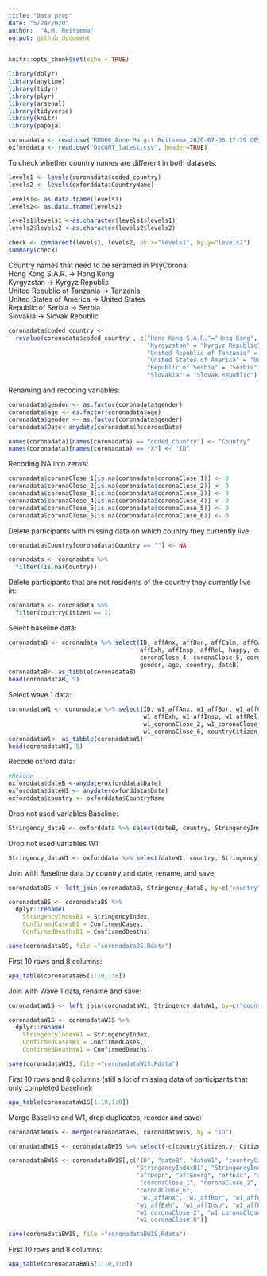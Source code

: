 ```yaml
---
title: "Data prep"
date: "5/24/2020"
author:  "A.M. Reitsema"
output: github_document
---
```


```r
knitr::opts_chunk$set(echo = TRUE)
```

```r
library(dplyr)
library(anytime)
library(tidyr)
library(plyr)
library(arsenal)
library(tidyverse)
library(knitr)
library(papaja)
```

```r
coronadata <- read.csv("RMD06_Anne Margit Reitsema_2020-07-06 17-39 CEST.csv", header=TRUE)
oxforddata <- read.csv("OxCGRT_latest.csv", header=TRUE)
```

To check whether country names are different in both datasets:
```r
levels1 <- levels(coronadata$coded_country)
levels2 <- levels(oxforddata$CountryName)

levels1<- as.data.frame(levels1)
levels2<- as.data.frame(levels2)

levels1$levels1 <-as.character(levels1$levels1)
levels2$levels2 <-as.character(levels2$levels2)

check <- comparedf(levels1, levels2, by.x="levels1", by.y="levels2")
summary(check)
```

Country names that need to be renamed in PsyCorona:  
Hong Kong S.A.R. -> Hong Kong  
Kyrgyzstan -> Kyrgyz Republic  
United Republic of Tanzania -> Tanzania  
United States of America -> United States  
Republic of Serbia -> Serbia  
Slovakia -> Slovak Republic

```r
coronadata$coded_country <- 
  revalue(coronadata$coded_country , c("Hong Kong S.A.R."="Hong Kong", 
                                       "Kyrgyzstan" = "Kyrgyz Republic",
                                       "United Republic of Tanzania" = "Tanzania", 
                                       "United States of America" = "United States",
                                       "Republic of Serbia" = "Serbia",
                                       "Slovakia" = "Slovak Republic"))
```

Renaming and recoding variables:
```r
coronadata$gender <- as.factor(coronadata$gender)
coronadata$age <- as.factor(coronadata$age)
coronadata$gender <- as.factor(coronadata$gender)
coronadata$Date<-anydate(coronadata$RecordedDate)

names(coronadata)[names(coronadata) == "coded_country"] <- "Country"
names(coronadata)[names(coronadata) == "X"] <- "ID"
```

Recoding NA into zero's:
```r
coronadata$coronaClose_1[is.na(coronadata$coronaClose_1)] <- 0
coronadata$coronaClose_2[is.na(coronadata$coronaClose_2)] <- 0
coronadata$coronaClose_3[is.na(coronadata$coronaClose_3)] <- 0
coronadata$coronaClose_4[is.na(coronadata$coronaClose_4)] <- 0
coronadata$coronaClose_5[is.na(coronadata$coronaClose_5)] <- 0
coronadata$coronaClose_6[is.na(coronadata$coronaClose_6)] <- 0
```

Delete participants with missing data on which country they currently live:
```r
coronadata$Country[coronadata$Country == ""] <- NA

coronadata <- coronadata %>%
  filter(!is.na(Country))
```

Delete participants that are not residents of the country they currently live in:
```r
coronadata <- coronadata %>%
  filter(countryCitizen == 1)
```

Select baseline data:
```r
coronadataB <- coronadata %>% select(ID, affAnx, affBor, affCalm, affContent, affDepr, affEnerg, affExc, affNerv,
                                     affExh, affInsp, affRel, happy, coronaClose_1, coronaClose_2, coronaClose_3,
                                     coronaClose_4, coronaClose_5, coronaClose_6, countryCitizen, Citizen,
                                     gender, age, country, dateB)
coronadataB<- as_tibble(coronadataB)
head(coronadataB, 5)
```

Select wave 1 data:
```r
coronadataW1 <- coronadata %>% select(ID, w1_affAnx, w1_affBor, w1_affCalm, w1_affDepr, w1_affEnerg, w1_affNerv,
                                      w1_affExh, w1_affInsp, w1_affRel, w1_affAng, w1_affLov, w1_coronaClose_1, 
                                      w1_coronaClose_2, w1_coronaClose_3, w1_coronaClose_4, w1_coronaClose_5, 
                                      w1_coronaClose_6, countryCitizen, Citizen, gender, age, country, dateW1)
coronadataW1<- as_tibble(coronadataW1)
head(coronadataW1, 5)
```

Recode oxford data:
```r
#Recode 
oxforddata$dateB <-anydate(oxforddata$Date)
oxforddata$dateW1 <- anydate(oxforddata$Date)
oxforddata$country <- oxforddata$CountryName
```

Drop not used variables Baseline:
```r
Stringency_dataB <- oxforddata %>% select(dateB, country, StringencyIndex, ConfirmedCases, ConfirmedDeaths)
```

Drop not used variables W1:
```r
Stringency_dataW1 <- oxforddata %>% select(dateW1, country, StringencyIndex, ConfirmedCases, ConfirmedDeaths)
```

Join with Baseline data by country and date, rename, and save:
```r
coronadataBS <- left_join(coronadataB, Stringency_dataB, by=c("country", "dateB"))

coronadataBS <- coronadataBS %>%
  dplyr::rename(
    StringencyIndexB1 = StringencyIndex,
    ConfirmedCasesB1 = ConfirmedCases,
    ConfirmedDeathsB1 = ConfirmedDeaths)

save(coronadataBS, file ="coronadataBS.Rdata")
```

First 10 rows and 8 columns:
```r
apa_table(coronadataBS[1:10,1:8])
```

Join with Wave 1 data, rename and save:
```r
coronadataW1S <- left_join(coronadataW1, Stringency_dataW1, by=c("country", "dateW1"))

coronadataW1S <- coronadataW1S %>%
  dplyr::rename(
    StringencyIndexW1 = StringencyIndex,
    ConfirmedCasesW1 = ConfirmedCases,
    ConfirmedDeathsW1 = ConfirmedDeaths)

save(coronadataW1S, file ="coronadataW1S.Rdata")
```

First 10 rows and 8 columns (still a lot of missing data of participants that only completed baseline):
```r
apa_table(coronadataW1S[1:10,1:8])
```

Merge Baseline and W1, drop duplicates, reorder and save:
```r
coronadataBW1S <- merge(coronadataBS, coronadataW1S, by = "ID")

coronadataBW1S <- coronadataBW1S %>% select(-c(countryCitizen.y, Citizen.y, country.y, gender.y, age.y))

coronadataBW1S <- coronadataBW1S[,c("ID", "dateB", "dateW1", "countryCitizen.x", "Citizen.x", "country.x", "gender.x", "age.x",
                                    "StringencyIndexB1", "StringencyIndexW1", "affAnx", "affBor", "affCalm", "affContent", 
                                    "affDepr", "affEnerg", "affExc", "affNerv", "affExh", "affInsp", "affRel", "happy",
                                     "coronaClose_1", "coronaClose_2", "coronaClose_3", "coronaClose_4", "coronaClose_5", 
                                    "coronaClose_6",
                                     "w1_affAnx", "w1_affBor", "w1_affCalm", "w1_affDepr", "w1_affEnerg", "w1_affNerv",
                                    "w1_affExh", "w1_affInsp", "w1_affRel", "w1_affAng", "w1_affLov", "w1_coronaClose_1", 
                                    "w1_coronaClose_2", "w1_coronaClose_3", "w1_coronaClose_4", "w1_coronaClose_5", 
                                    "w1_coronaClose_6")]

save(coronadataBW1S, file ="coronadataBW1S.Rdata")
```

First 10 rows and 8 columns:
```r
apa_table(coronadataBW1S[1:10,1:8])
```

